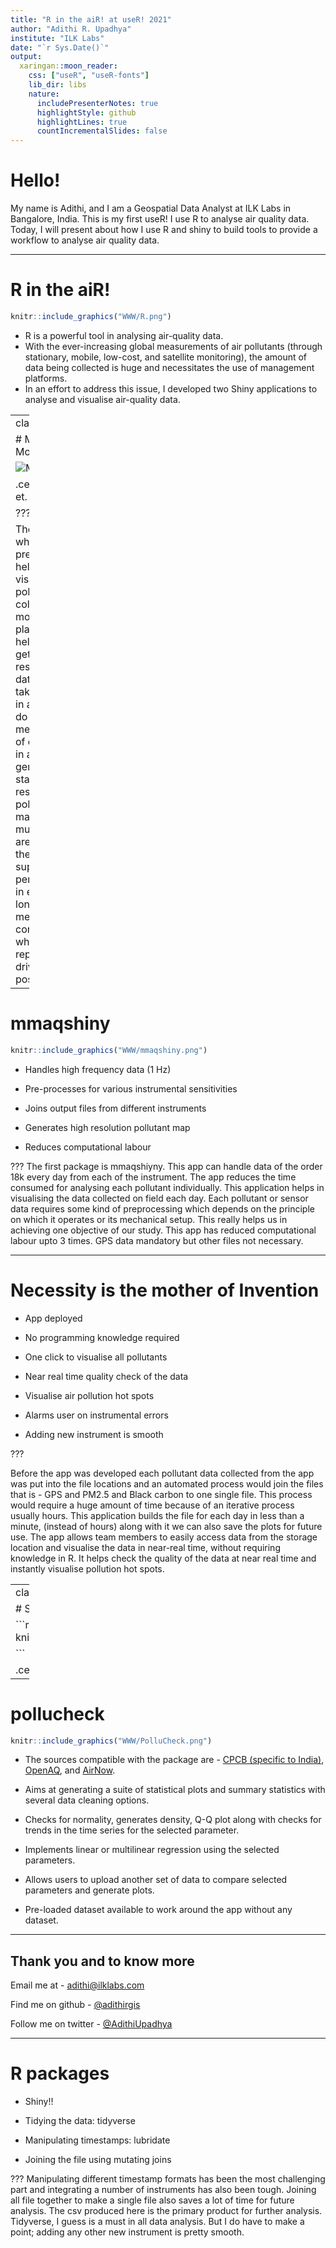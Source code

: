 ```yaml
---
title: "R in the aiR! at useR! 2021"
author: "Adithi R. Upadhya"
institute: "ILK Labs"
date: "`r Sys.Date()`"
output:
  xaringan::moon_reader:
    css: ["useR", "useR-fonts"]
    lib_dir: libs
    nature:
      includePresenterNotes: true
      highlightStyle: github
      highlightLines: true
      countIncrementalSlides: false
---
```



# Hello!

My name is Adithi, and I am a Geospatial Data Analyst at ILK Labs in Bangalore, India. This is my first useR! I use R to analyse air quality data. Today, I will present about how I use R and shiny to build tools to provide a workflow to analyse air quality data.


---

# R in the aiR!

```r

knitr::include_graphics("WWW/R.png")


```

- R is a powerful tool in analysing air-quality data. 
- With the ever-increasing global measurements of air pollutants (through stationary, mobile, low-cost, and satellite monitoring), the amount of data being collected is huge and necessitates the use of management platforms. 
- In an effort to address this issue, I developed two Shiny applications to analyse and visualise air-quality data.

---
class: center

# Mobile Monitoring 

![MM_paper](WWW/MM.png)

.center[Apte et. al(2017)]

???

The shiny app which we are presenting helps visualising air pollution data collected on a moving platform and helps in getting high resolution data. So we take sensors in a car, and do repeat measurements of each road in an area to generate stable high resolution air pollutant maps. When multiple rides are possible, there is superior performance in estimating long-term mean concentrations when multiple repeated drives are possible.


---

# mmaqshiny
```r

knitr::include_graphics("WWW/mmaqshiny.png")

```

- Handles high frequency data (1 Hz)

- Pre-processes for various instrumental sensitivities

- Joins output files from different instruments

- Generates high resolution pollutant map

- Reduces computational labour



???
The first package is mmaqshiyny. This app can handle data of the order 18k every day from each of the instrument. The app reduces the time consumed for analysing each pollutant individually. This application helps in visualising the data collected on field each day. Each pollutant or sensor data requires some kind of preprocessing which depends on the principle on which it operates or its mechanical setup. This really helps us in achieving one objective of our study. This app has reduced computational labour upto 3 times. GPS data mandatory but other files not necessary.


---

# Necessity is the mother of Invention 

- App deployed

- No programming knowledge required

- One click to visualise all pollutants

- Near real time quality check of the data

- Visualise air pollution hot spots

- Alarms user on instrumental errors

- Adding new instrument is smooth

???

Before the app was developed each pollutant data collected from the app was put into the file locations and an automated process would join the files that is - GPS and PM2.5 and Black carbon to one single file. This process would require a huge amount of time because of an iterative process usually hours.
This application builds the file for each day  in less than a minute, (instead of hours) along with it we can also save the plots for future use.
The app allows team members to easily access data from the storage location and visualise the data in near-real time, without requiring knowledge in R. 
It helps check the quality of the data at near real time and instantly visualise pollution hot spots.

---
class: center

# Stationary Monitoring 

```r

knitr::include_graphics("WWW/SM.png")

```

.center[CSTEP, Bangalore, India]

---

# pollucheck
```r

knitr::include_graphics("WWW/PolluCheck.png")


```

- The sources compatible with the package are - [CPCB (specific to India)](https://app.cpcbccr.com/ccr/#/caaqm-dashboard-all/caaqm-landing), [OpenAQ](https://openaq.org/#/countries/IN?_k=5ecycz), and
[AirNow](https://www.airnow.gov/international/us-embassies-and-consulates/#India).

- Aims at generating a suite of statistical plots and summary statistics with several data cleaning options.

- Checks for normality, generates density, Q-Q plot along with checks for trends in the time series for the selected parameter.

- Implements linear or multilinear regression using the selected parameters.

- Allows users to upload another set of data to compare selected parameters and generate plots.

- Pre-loaded dataset available to work around the app without any dataset. 

---

## Thank you and to know more

Email me at - [adithi@ilklabs.com](adithi@ilklabs.com)

Find me on github - [@adithirgis](https://github.com/adithirgis)

Follow me on twitter - [@AdithiUpadhya](https://twitter.com/AdithiUpadhya)




---

# R packages 

- Shiny!! 

- Tidying the data: tidyverse

- Manipulating timestamps: lubridate

- Joining the file using mutating joins


???
Manipulating different timestamp formats has been the most challenging part and integrating a number of instruments has also been tough. 
Joining all file together to make a single file also saves a lot of time for future analysis. The csv produced here is the primary product for further analysis. 
Tidyverse, I guess is a must in all data analysis. 
But I do have to make a point; adding any other new instrument is pretty smooth.




